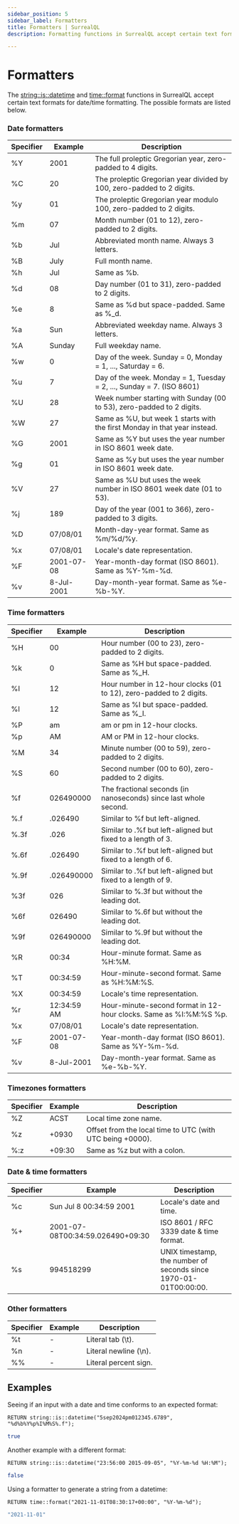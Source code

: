 ```yaml
---
sidebar_position: 5
sidebar_label: Formatters
title: Formatters | SurrealQL
description: Formatting functions in SurrealQL accept certain text formats for date/time formatting.

---
```


# Formatters

The [string::is::datetime](/docs/surrealdb/surrealql/functions/database/string#stringisdatetime) and [time::format](/docs/surrealdb/surrealql/functions/database/time#timeformat) functions in SurrealQL accept certain text formats for date/time formatting. The possible formats are listed below.

### Date formatters

<table>
<thead>
  <tr>
    <th scope="col">Specifier</th>
    <th scope="col">Example</th>
    <th scope="col">Description</th>
  </tr>
</thead>
<tbody>
  <tr>
    <td scope="row" data-label="Specifier">%Y</td>
    <td scope="row" data-label="Example">2001</td>
    <td scope="row" data-label="Description">The full proleptic Gregorian year, zero-padded to 4 digits.</td>
  </tr>
  <tr>
    <td scope="row" data-label="Specifier">%C</td>
    <td scope="row" data-label="Example">20</td>
    <td scope="row" data-label="Description">The proleptic Gregorian year divided by 100, zero-padded to 2 digits.</td>
  </tr>
  <tr>
    <td scope="row" data-label="Specifier">%y</td>
    <td scope="row" data-label="Example">01</td>
    <td scope="row" data-label="Description">The proleptic Gregorian year modulo 100, zero-padded to 2 digits.</td>
  </tr>
  <tr>
    <td scope="row" data-label="Specifier">%m</td>
    <td scope="row" data-label="Example">07</td>
    <td scope="row" data-label="Description">Month number (01 to 12), zero-padded to 2 digits.</td>
  </tr>
  <tr>
    <td scope="row" data-label="Specifier">%b</td>
    <td scope="row" data-label="Example">Jul</td>
    <td scope="row" data-label="Description">Abbreviated month name. Always 3 letters.</td>
  </tr>
  <tr>
    <td scope="row" data-label="Specifier">%B</td>
    <td scope="row" data-label="Example">July</td>
    <td scope="row" data-label="Description">Full month name.</td>
  </tr>
  <tr>
    <td scope="row" data-label="Specifier">%h</td>
    <td scope="row" data-label="Example">Jul</td>
    <td scope="row" data-label="Description">Same as %b.</td>
  </tr>
  <tr>
    <td scope="row" data-label="Specifier">%d</td>
    <td scope="row" data-label="Example">08</td>
    <td scope="row" data-label="Description">Day number (01 to 31), zero-padded to 2 digits.</td>
  </tr>
  <tr>
    <td scope="row" data-label="Specifier">%e</td>
    <td scope="row" data-label="Example">8</td>
    <td scope="row" data-label="Description">Same as %d but space-padded. Same as %_d.</td>
  </tr>
  <tr>
    <td scope="row" data-label="Specifier">%a</td>
    <td scope="row" data-label="Example">Sun</td>
    <td scope="row" data-label="Description">Abbreviated weekday name. Always 3 letters.</td>
  </tr>
  <tr>
    <td scope="row" data-label="Specifier">%A</td>
    <td scope="row" data-label="Example">Sunday</td>
    <td scope="row" data-label="Description">Full weekday name.</td>
  </tr>
  <tr>
    <td scope="row" data-label="Specifier">%w</td>
    <td scope="row" data-label="Example">0</td>
    <td scope="row" data-label="Description">Day of the week. Sunday = 0, Monday = 1, ..., Saturday = 6.</td>
  </tr>
  <tr>
    <td scope="row" data-label="Specifier">%u</td>
    <td scope="row" data-label="Example">7</td>
    <td scope="row" data-label="Description">Day of the week. Monday = 1, Tuesday = 2, ..., Sunday = 7. (ISO 8601)</td>
  </tr>
  <tr>
    <td scope="row" data-label="Specifier">%U</td>
    <td scope="row" data-label="Example">28</td>
    <td scope="row" data-label="Description">Week number starting with Sunday (00 to 53), zero-padded to 2 digits.</td>
  </tr>
  <tr>
    <td scope="row" data-label="Specifier">%W</td>
    <td scope="row" data-label="Example">27</td>
    <td scope="row" data-label="Description">Same as %U, but week 1 starts with the first Monday in that year instead.</td>
  </tr>
  <tr>
    <td scope="row" data-label="Specifier">%G</td>
    <td scope="row" data-label="Example">2001</td>
    <td scope="row" data-label="Description">Same as %Y but uses the year number in ISO 8601 week date.</td>
  </tr>
  <tr>
    <td scope="row" data-label="Specifier">%g</td>
    <td scope="row" data-label="Example">01</td>
    <td scope="row" data-label="Description">Same as %y but uses the year number in ISO 8601 week date.</td>
  </tr>
  <tr>
    <td scope="row" data-label="Specifier">%V</td>
    <td scope="row" data-label="Example">27</td>
    <td scope="row" data-label="Description">Same as %U but uses the week number in ISO 8601 week date (01 to 53).</td>
  </tr>
  <tr>
    <td scope="row" data-label="Specifier">%j</td>
    <td scope="row" data-label="Example">189</td>
    <td scope="row" data-label="Description">Day of the year (001 to 366), zero-padded to 3 digits.</td>
  </tr>
  <tr>
    <td scope="row" data-label="Specifier">%D</td>
    <td scope="row" data-label="Example">07/08/01</td>
    <td scope="row" data-label="Description">Month-day-year format. Same as %m/%d/%y.</td>
  </tr>
  <tr>
    <td scope="row" data-label="Specifier">%x</td>
    <td scope="row" data-label="Example">07/08/01</td>
    <td scope="row" data-label="Description">Locale's date representation.</td>
  </tr>
  <tr>
    <td scope="row" data-label="Specifier">%F</td>
    <td scope="row" data-label="Example">2001-07-08</td>
    <td scope="row" data-label="Description">Year-month-day format (ISO 8601). Same as %Y-%m-%d.</td>
  </tr>
  <tr>
    <td scope="row" data-label="Specifier">%v</td>
    <td scope="row" data-label="Example">8-Jul-2001</td>
    <td scope="row" data-label="Description">Day-month-year format. Same as %e-%b-%Y.</td>
  </tr>
</tbody>
</table>

### Time formatters

<table>
<thead>
  <tr>
    <th scope="col">Specifier</th>
    <th scope="col">Example</th>
    <th scope="col">Description</th>
  </tr>
</thead>
<tbody>
  <tr>
    <td scope="row" data-label="Specifier">%H</td>
    <td scope="row" data-label="Example">00</td>
    <td scope="row" data-label="Description">Hour number (00 to 23), zero-padded to 2 digits.</td>
  </tr>
  <tr>
    <td scope="row" data-label="Specifier">%k</td>
    <td scope="row" data-label="Example">0</td>
    <td scope="row" data-label="Description">Same as %H but space-padded. Same as %_H.</td>
  </tr>
  <tr>
    <td scope="row" data-label="Specifier">%I</td>
    <td scope="row" data-label="Example">12</td>
    <td scope="row" data-label="Description">Hour number in 12-hour clocks (01 to 12), zero-padded to 2 digits.</td>
  </tr>
  <tr>
    <td scope="row" data-label="Specifier">%l</td>
    <td scope="row" data-label="Example">12</td>
    <td scope="row" data-label="Description">Same as %I but space-padded. Same as %_I.</td>
  </tr>
  <tr>
    <td scope="row" data-label="Specifier">%P</td>
    <td scope="row" data-label="Example">am</td>
    <td scope="row" data-label="Description">am or pm in 12-hour clocks.</td>
  </tr>
  <tr>
    <td scope="row" data-label="Specifier">%p</td>
    <td scope="row" data-label="Example">AM</td>
    <td scope="row" data-label="Description">AM or PM in 12-hour clocks.</td>
  </tr>
  <tr>
    <td scope="row" data-label="Specifier">%M</td>
    <td scope="row" data-label="Example">34</td>
    <td scope="row" data-label="Description">Minute number (00 to 59), zero-padded to 2 digits.</td>
  </tr>
  <tr>
    <td scope="row" data-label="Specifier">%S</td>
    <td scope="row" data-label="Example">60</td>
    <td scope="row" data-label="Description">Second number (00 to 60), zero-padded to 2 digits.</td>
  </tr>
  <tr>
    <td scope="row" data-label="Specifier">%f</td>
    <td scope="row" data-label="Example">026490000</td>
    <td scope="row" data-label="Description">The fractional seconds (in nanoseconds) since last whole second.</td>
  </tr>
  <tr>
    <td scope="row" data-label="Specifier">%.f</td>
    <td scope="row" data-label="Example">.026490</td>
    <td scope="row" data-label="Description">Similar to %f but left-aligned.</td>
  </tr>
  <tr>
    <td scope="row" data-label="Specifier">%.3f</td>
    <td scope="row" data-label="Example">.026</td>
    <td scope="row" data-label="Description">Similar to .%f but left-aligned but fixed to a length of 3.</td>
  </tr>
  <tr>
    <td scope="row" data-label="Specifier">%.6f</td>
    <td scope="row" data-label="Example">.026490</td>
    <td scope="row" data-label="Description">Similar to .%f but left-aligned but fixed to a length of 6.</td>
  </tr>
  <tr>
    <td scope="row" data-label="Specifier">%.9f</td>
    <td scope="row" data-label="Example">.026490000</td>
    <td scope="row" data-label="Description">Similar to .%f but left-aligned but fixed to a length of 9.</td>
  </tr>
  <tr>
    <td scope="row" data-label="Specifier">%3f</td>
    <td scope="row" data-label="Example">026</td>
    <td scope="row" data-label="Description">Similar to %.3f but without the leading dot.</td>
  </tr>
  <tr>
    <td scope="row" data-label="Specifier">%6f</td>
    <td scope="row" data-label="Example">026490</td>
    <td scope="row" data-label="Description">Similar to %.6f but without the leading dot.</td>
  </tr>
  <tr>
    <td scope="row" data-label="Specifier">%9f</td>
    <td scope="row" data-label="Example">026490000</td>
    <td scope="row" data-label="Description">Similar to %.9f but without the leading dot.</td>
  </tr>
  <tr>
    <td scope="row" data-label="Specifier">%R</td>
    <td scope="row" data-label="Example">00:34</td>
    <td scope="row" data-label="Description">Hour-minute format. Same as %H:%M.</td>
  </tr>
  <tr>
    <td scope="row" data-label="Specifier">%T</td>
    <td scope="row" data-label="Example">00:34:59</td>
    <td scope="row" data-label="Description">Hour-minute-second format. Same as %H:%M:%S.</td>
  </tr>
  <tr>
    <td scope="row" data-label="Specifier">%X</td>
    <td scope="row" data-label="Example">00:34:59</td>
    <td scope="row" data-label="Description">Locale's time representation.</td>
  </tr>
  <tr>
    <td scope="row" data-label="Specifier">%r</td>
    <td scope="row" data-label="Example">12:34:59 AM</td>
    <td scope="row" data-label="Description">Hour-minute-second format in 12-hour clocks. Same as %I:%M:%S %p.</td>
  </tr>
  <tr>
    <td scope="row" data-label="Specifier">%x</td>
    <td scope="row" data-label="Example">07/08/01</td>
    <td scope="row" data-label="Description">Locale's date representation.</td>
  </tr>
  <tr>
    <td scope="row" data-label="Specifier">%F</td>
    <td scope="row" data-label="Example">2001-07-08</td>
    <td scope="row" data-label="Description">Year-month-day format (ISO 8601). Same as %Y-%m-%d.</td>
  </tr>
  <tr>
    <td scope="row" data-label="Specifier">%v</td>
    <td scope="row" data-label="Example">8-Jul-2001</td>
    <td scope="row" data-label="Description">Day-month-year format. Same as %e-%b-%Y.</td>
  </tr>
</tbody>
</table>

### Timezones formatters

<table>
  <thead>
    <tr>
      <th scope="col">Specifier</th>
      <th scope="col">Example</th>
      <th scope="col">Description</th>
    </tr>
  </thead>
  <tbody>
    <tr>
      <td scope="row" data-label="Specifier">%Z</td>
      <td scope="row" data-label="Example">ACST</td>
      <td scope="row" data-label="Description">Local time zone name.</td>
    </tr>
    <tr>
      <td scope="row" data-label="Specifier">%z</td>
      <td scope="row" data-label="Example">+0930</td>
      <td scope="row" data-label="Description">Offset from the local time to UTC (with UTC being +0000).</td>
    </tr>
    <tr>
      <td scope="row" data-label="Specifier">%:z</td>
      <td scope="row" data-label="Example">+09:30</td>
      <td scope="row" data-label="Description">Same as %z but with a colon.</td>
    </tr>
  </tbody>
</table>

### Date & time formatters

<table>
<thead>
  <tr>
    <th scope="col">Specifier</th>
    <th scope="col">Example</th>
    <th scope="col">Description</th>
  </tr>
</thead>
<tbody>
  <tr>
    <td scope="row" data-label="Specifier">%c</td>
    <td scope="row" data-label="Example">Sun Jul 8 00:34:59 2001</td>
    <td scope="row" data-label="Description">Locale's date and time.</td>
  </tr>
  <tr>
    <td scope="row" data-label="Specifier">%+</td>
    <td scope="row" data-label="Example">2001-07-08T00:34:59.026490+09:30</td>
    <td scope="row" data-label="Description">ISO 8601 / RFC 3339 date &amp; time format.</td>
  </tr>
  <tr>
    <td scope="row" data-label="Specifier">%s</td>
    <td scope="row" data-label="Example">994518299</td>
    <td scope="row" data-label="Description">UNIX timestamp, the number of seconds since 1970-01-01T00:00:00.</td>
  </tr>
</tbody>
</table>

### Other formatters

<table>
<thead>
  <tr>
    <th scope="col">Specifier</th>
    <th scope="col">Example</th>
    <th scope="col">Description</th>
  </tr>
</thead>
<tbody>
  <tr>
    <td scope="row" data-label="Specifier">%t</td>
    <td scope="row" data-label="Example">-</td>
    <td scope="row" data-label="Description">Literal tab (\t).</td>
  </tr>
  <tr>
    <td scope="row" data-label="Specifier">%n</td>
    <td scope="row" data-label="Example">-</td>
    <td scope="row" data-label="Description">Literal newline (\n).</td>
  </tr>
  <tr>
    <td scope="row" data-label="Specifier">%%</td>
    <td scope="row" data-label="Example">-</td>
    <td scope="row" data-label="Description">Literal percent sign.</td>
  </tr>
</tbody>
</table>

## Examples

Seeing if an input with a date and time conforms to an expected format:

```surql
RETURN string::is::datetime("5sep2024pm012345.6789", "%d%b%Y%p%I%M%S%.f");
```

```bash title="Response"
true
```

Another example with a different format:

```surql
RETURN string::is::datetime("23:56:00 2015-09-05", "%Y-%m-%d %H:%M");
```

```bash title="Response"
false
```

Using a formatter to generate a string from a datetime:

```surql
RETURN time::format("2021-11-01T08:30:17+00:00", "%Y-%m-%d");
```

```bash title="Response"
"2021-11-01"
```
